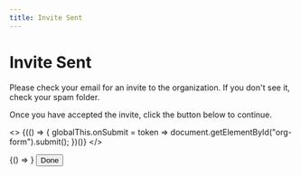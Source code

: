 ```yaml
---
title: Invite Sent
---
```


# Invite Sent

Please check your email for an invite to the organization. If you don't see it, check your spam folder.

Once you have accepted the invite, click the button below to continue.

<script src="https://www.google.com/recaptcha/api.js" async defer></script>

<>
	{(() => {
		globalThis.onSubmit = token => document.getElementById("org-form").submit();
	})()}
</>


<form
	id="org-form"
	action="http://localhost:3030/add-to-team"
	method="post"
	style={{
		display: "flex",
	}}
>
	<BrowserOnly>
		{() => <input type="hidden" name="username" value={new URLSearchParams(location.search).get("username")} />}
	</BrowserOnly>
	<button
		className="g-recaptcha"
		data-sitekey="6LeJpLIUAAAAANNNvHEWfIBZR08Tamp06xD4yIBy"
		data-callback="onSubmit"
		style={{
			borderRadius: "0.4rem",
			border: "1px solid white",
			boxSizing: "border-box",
			height: "2rem",
			padding: "1rem",
			verticalAlign: "middle",
			lineHeight: 0,
			fontFamily: "var(--ifm-font-family-base)",
			background: "transparent",
			color: "white",
			width: "5rem",
		}}
	>
		Done
	</button>
</form>
